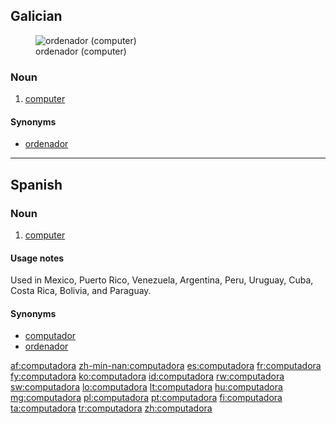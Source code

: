 ==Galician==
[[File:Macintosh classic.jpg|thumb|ordenador (computer)]]

===Noun===
{{gl-noun|f}}

# [[computer]]

====Synonyms====
* {{sense|computer}} [[ordenador]]

----

==Spanish==

===Noun===
{{es-noun|f|pl=computadoras}}

# [[computer]]

====Usage notes====
Used in Mexico, Puerto Rico, Venezuela, Argentina, Peru, Uruguay, Cuba, Costa Rica, Bolivia, and Paraguay.

====Synonyms====
* [[computador]] {{m}}
* [[ordenador]] {{m}}

[[af:computadora]]
[[zh-min-nan:computadora]]
[[es:computadora]]
[[fr:computadora]]
[[fy:computadora]]
[[ko:computadora]]
[[id:computadora]]
[[rw:computadora]]
[[sw:computadora]]
[[lo:computadora]]
[[lt:computadora]]
[[hu:computadora]]
[[mg:computadora]]
[[pl:computadora]]
[[pt:computadora]]
[[fi:computadora]]
[[ta:computadora]]
[[tr:computadora]]
[[zh:computadora]]